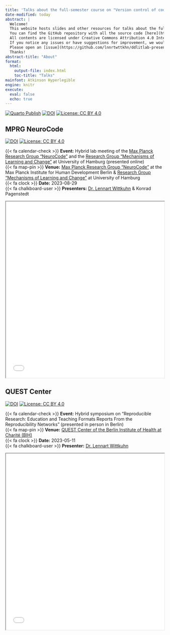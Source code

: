```yaml
---
title: 'Talks about the full-semester course on "Version control of code and data using Git and DataLad"'
date-modified: today
abstract: |
  Welcome!
  This website hosts slides and other resources for talks about the full-semester course on "Version control of code and data using Git and DataLad".
  You can find the GitHub repository with all the source code [here](https://github.com/lnnrtwttkhn/ddlitlab-presentation).
  All contents are licensed under Creative Commons Attribution 4.0 International (CC BY 4.0) license (for details, see [here](https://github.com/lnnrtwttkhn/talk-rdm/blob/master/LICENSE) and [here](https://creativecommons.org/licenses/by-sa/4.0/)), except where noted otherwise.
  If you notice any issues or have suggestions for improvement, we would be glad to hear from you!
  Please open an [issue](https://github.com/lnnrtwttkhn/ddlitlab-presentation/issues) on GitHub or get in touch via [email](mailto:lennart.wittkuhn@uni-hamburg.de).
  Thanks!
abstract-title: "About"
format:
  html:
    output-file: index.html
    toc-title: "Talks"
mainfont: Atkinson Hyperlegible
engine: knitr
execute:
  eval: false
  echo: true
---
```



[![Quarto Publish](https://github.com/lnnrtwttkhn/ddlitlab-presentation/actions/workflows/publish.yml/badge.svg)](https://github.com/lnnrtwttkhn/ddlitlab-presentation/actions/workflows/publish.yml)
[![DOI](https://zenodo.org/badge/DOI/10.5281/zenodo.7926691.svg)](https://doi.org/10.5281/zenodo.7926691)
[![License: CC BY 4.0](https://img.shields.io/badge/License-CC_BY_4.0-lightgrey.svg)](https://creativecommons.org/licenses/by/4.0/)

## MPRG NeuroCode

[![DOI](https://zenodo.org/badge/DOI/10.5281/zenodo.7926691.svg)](https://doi.org/10.5281/zenodo.7926691)
[![License: CC BY 4.0](https://img.shields.io/badge/License-CC_BY_4.0-lightgrey.svg)](https://creativecommons.org/licenses/by/4.0/)

{{< fa calendar-check >}} **Event:** Hybrid lab meeting of the [Max Planck Research Group "NeuroCode"](https://www.mpib-berlin.mpg.de/research/research-groups/mprg-neurocode) and the [Research Group "Mechanisms of Learning and Change"](https://www.psy.uni-hamburg.de/en/arbeitsbereiche/lern-und-veraenderungsmechanismen.html) at University of Hamburg (presented online)</br>
{{< fa map-pin >}} **Venue:** [Max Planck Research Group "NeuroCode"](https://www.mpib-berlin.mpg.de/research/research-groups/mprg-neurocode) at the Max Planck Institute for Human Development Berlin & [Research Group "Mechanisms of Learning and Change"](https://www.psy.uni-hamburg.de/en/arbeitsbereiche/lern-und-veraenderungsmechanismen.html) at University of Hamburg </br>
{{< fa clock >}} **Date:** 2023-08-29</br>
{{< fa chalkboard-user >}} **Presenters:** [Dr. Lennart Wittkuhn](https://www.lennartwittkuhn.com/) & Konrad Pagenstedt

```{=html}
<iframe width="100%" height="560" src="2023-08-15_neurocode-mpib-berlin.html"></iframe>
```

## QUEST Center

[![DOI](https://zenodo.org/badge/DOI/10.5281/zenodo.7926692.svg)](https://doi.org/10.5281/zenodo.7926692)
[![License: CC BY 4.0](https://img.shields.io/badge/License-CC_BY_4.0-lightgrey.svg)](https://creativecommons.org/licenses/by/4.0/)

{{< fa calendar-check >}} **Event:** Hybrid symposium on "Reproducible Research: Education and Teaching Formats Reports From the Reproducibility Networks" (presented in person in Berlin)</br>
{{< fa map-pin >}} **Venue:** [QUEST Center of the Berlin Institute of Health at Charité (BIH)](https://www.bihealth.org/de/translation/innovationstreiber/quest-center)</br>
{{< fa clock >}} **Date:** 2023-05-11</br>
{{< fa chalkboard-user >}} **Presenter:** [Dr. Lennart Wittkuhn](https://www.lennartwittkuhn.com/)

```{=html}
<iframe width="100%" height="560" src="static/images/2023-05-11_quest-center-berlin_presentation.pdf"></iframe>
```
